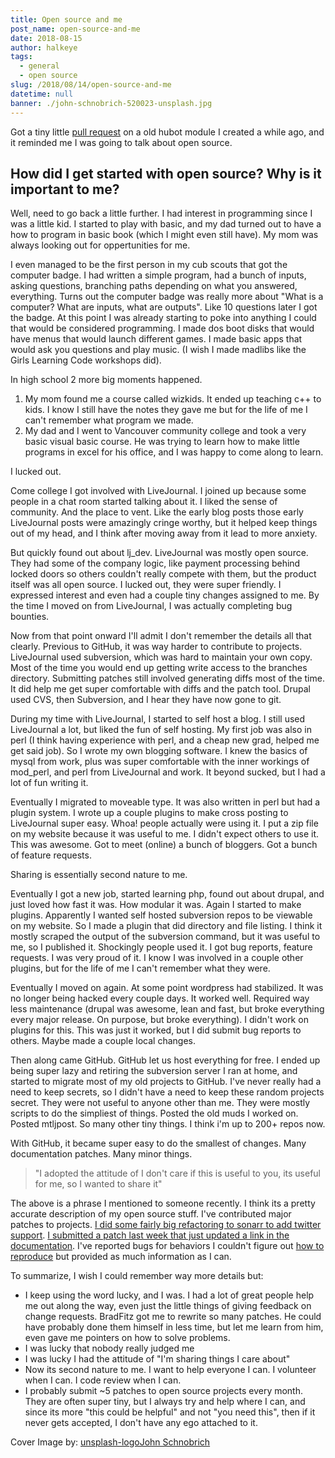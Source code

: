 ```yaml
---
title: Open source and me
post_name: open-source-and-me
date: 2018-08-15
author: halkeye
tags:
  - general
  - open source
slug: /2018/08/14/open-source-and-me
datetime: null
banner: ./john-schnobrich-520023-unsplash.jpg
---
```


Got a tiny little [pull request](https://github.com/halkeye/hubot-brain-redis-hash/pull/33) on a old hubot module I created a while ago, and it reminded me I was going to talk about open source.

## How did I get started with open source? Why is it important to me?

Well, need to go back a little further. I had interest in programming since I was a little kid. I started to play with basic, and my dad turned out to have a how to program in basic book (which I might even still have). My mom was always looking out for oppertunities for me.

I even managed to be the first person in my cub scouts that got the computer badge. I had written a simple program, had a bunch of inputs, asking questions, branching paths depending on what you answered, everything. Turns out the computer badge was really more about "What is a computer? What are inputs, what are outputs". Like 10 questions later I got the badge. At this point I was already starting to poke into anything I could that would be considered programming. I made dos boot disks that would have menus that would launch different games. I made basic apps that would ask you questions and play music. (I wish I made madlibs like the Girls Learning Code workshops did).

In high school 2 more big moments happened.

1) My mom found me a course called wizkids. It ended up teaching c++ to kids. I know I still have the notes they gave me but for the life of me I can't remember what program we made.
2) My dad and I went to Vancouver community college and took a very basic visual basic course. He was trying to learn how to make little programs in excel for his office, and I was happy to come along to learn.

I lucked out.

Come college I got involved with LiveJournal. I joined up because some people in a chat room started talking about it. I liked the sense of community. And the place to vent. Like the early blog posts those early LiveJournal posts were amazingly cringe worthy, but it helped keep things out of my head, and I think after moving away from it lead to more anxiety.

But quickly found out about lj_dev. LiveJournal was mostly open source. They had some of the company logic, like payment processing behind locked doors so others couldn't really compete with them, but the product itself was all open source. I lucked out, they were super friendly. I expressed interest and even had a couple tiny changes assigned to me. By the time I moved on from LiveJournal, I was actually completing bug bounties.

Now from that point onward I'll admit I don't remember the details all that clearly. Previous to GitHub, it was way harder to contribute to projects. LiveJournal used subversion, which was hard to maintain your own copy. Most of the time you would end up getting write access to the branches directory. Submitting patches still involved generating diffs most of the time. It did help me get super comfortable with diffs and the patch tool. Drupal used CVS, then Subversion, and I hear they have now gone to git.

During my time with LiveJournal, I started to self host a blog. I still used LiveJournal a lot, but liked the fun of self hosting. My first job was also in perl (I think having experience with perl, and a cheap new grad, helped me get said job). So I wrote my own blogging software. I knew the basics of mysql from work, plus was super comfortable with the inner workings of mod_perl, and perl from LiveJournal and work. It beyond sucked, but I had a lot of fun writing it.

Eventually I migrated to moveable type. It was also written in perl but had a plugin system. I wrote up a couple plugins to make cross posting to LiveJournal super easy. Whoa! people actually were using it. I put a zip file on my website because it was useful to me. I didn't expect others to use it. This was awesome. Got to meet (online) a bunch of bloggers. Got a bunch of feature requests.

Sharing is essentially second nature to me.

Eventually I got a new job, started learning php, found out about drupal, and just loved how fast it was. How modular it was. Again I started to make plugins. Apparently I wanted self hosted subversion repos to be viewable on my website. So I made a plugin that did directory and file listing. I think it mostly scraped the output of the subversion command, but it was useful to me, so I published it. Shockingly people used it. I got bug reports, feature requests. I was very proud of it. I know I was involved in a couple other plugins, but for the life of me I can't remember what they were.

Eventually I moved on again. At some point wordpress had stabilized. It was no longer being hacked every couple days. It worked well. Required way less maintenance (drupal was awesome, lean and fast, but broke everything every major release. On purpose, but broke everything). I didn't work on plugins for this. This was just it worked, but I did submit bug reports to others. Maybe made a couple local changes.

Then along came GitHub. GitHub let us host everything for free. I ended up being super lazy and retiring the subversion server I ran at home, and started to migrate most of my old projects to GitHub. I've never really had a need to keep secrets, so I didn't have a need to keep these random projects secret. They were not useful to anyone other than me. They were mostly scripts to do the simpliest of things. Posted the old muds I worked on. Posted mtljpost. So many other tiny things. I think i'm up to 200+ repos now.

With GitHub, it became super easy to do the smallest of changes. Many documentation patches. Many minor things.

> "I adopted the attitude of I don't care if this is useful to you, its useful for me, so I wanted to share it"

The above is a phrase I mentioned to someone recently. I think its a pretty accurate description of my open source stuff. I've contributed major patches to projects. [I did some fairly big refactoring to sonarr to add twitter support](https://github.com/Sonarr/Sonarr/commits?author=halkeye). [I submitted a patch last week that just updated a link in the documentation](https://github.com/discourse/discourse-push-notifications/pull/24). I've reported bugs for behaviors I couldn't figure out [how to reproduce](https://github.com/gatsbyjs/gatsby/issues/5486) but provided as much information as I can.

To summarize, I wish I could remember way more details but:

* I keep using the word lucky, and I was. I had a lot of great people help me out along the way, even just the little things of giving feedback on change requests. BradFitz got me to rewrite so many patches. He could have probably done them himself in less time, but let me learn from him, even gave me pointers on how to solve problems.
* I was lucky that nobody really judged me
* I was lucky I had the attitude of "I'm sharing things I care about"
* Now its second nature to me. I want to help everyone I can. I volunteer when I can. I code review when I can.
* I probably submit ~5 patches to open source projects every month. They are often super tiny, but I always try and help where I can, and since its more "this could be helpful" and not "you need this", then if it never gets accepted, I don't have any ego attached to it.

Cover Image by: [unsplash-logoJohn Schnobrich](https://unsplash.com/@johnschno?utm_medium=referral&utm_campaign=photographer-credit&utm_content=creditBadge "Download free do whatever you want high-resolution photos from John Schnobrich")
